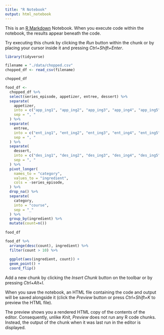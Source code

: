 ```yaml
---
title: "R Notebook"
output: html_notebook
---
```


This is an [R Markdown](http://rmarkdown.rstudio.com) Notebook. When you execute code within the notebook, the results appear beneath the code. 

Try executing this chunk by clicking the *Run* button within the chunk or by placing your cursor inside it and pressing *Ctrl+Shift+Enter*. 

```r
library(tidyverse)

filename = "./data/chopped.csv"
chopped_df <- read_csv(filename)

chopped_df
```


```r
food_df <-
  chopped_df %>% 
  select(series_episode, appetizer, entree, dessert) %>% 
  separate(
    appetizer, 
    into = c("app_ing1", "app_ing2", "app_ing3", "app_ing4", "app_ing5"), 
    sep = ", "
  ) %>% 
  separate(
    entree,
    into = c("ent_ing1", "ent_ing2", "ent_ing3", "ent_ing4", "ent_ing5"), 
    sep = ", "
  ) %>% 
  separate(
    dessert,
    into = c("des_ing1", "des_ing2", "des_ing3", "des_ing4", "des_ing5"), 
    sep = ", "
  ) %>%  
  pivot_longer(
    names_to = "category",
    values_to = "ingredient",
    cols = -series_episode,
  ) %>% 
  drop_na() %>% 
  separate(
    category,
    into = "course",
    sep = "_"
  ) %>% 
  group_by(ingredient) %>%
  mutate(count=n()) 
  
food_df
```

```r
food_df %>% 
  arrange(desc(count), ingredient) %>%
  filter(count > 10) %>% 
  
  ggplot(aes(ingredient, count)) + 
  geom_point() + 
  coord_flip()
```


Add a new chunk by clicking the *Insert Chunk* button on the toolbar or by pressing *Ctrl+Alt+I*.

When you save the notebook, an HTML file containing the code and output will be saved alongside it (click the *Preview* button or press *Ctrl+Shift+K* to preview the HTML file).

The preview shows you a rendered HTML copy of the contents of the editor. Consequently, unlike *Knit*, *Preview* does not run any R code chunks. Instead, the output of the chunk when it was last run in the editor is displayed.
